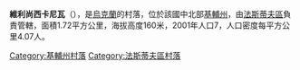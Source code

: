 {{coord|50|12|19|N|29|45|38|E|scale:30000|display=title}}

'''維利尚西卡尼瓦'''（{{lang-uk|Вільшанська Нива}}），是[[烏克蘭|烏克蘭]]的村落，位於該國中北部[[基輔州|基輔州]]，由[[法斯蒂夫區|法斯蒂夫區]]負責管轄，面積1.72平方公里，海拔高度160米，2001年人口7，人口密度每平方公里4.07人。

{{DEFAULTSORT:Вільшанська Нива}}
[[Category:基輔州村落|Category:基輔州村落]]
[[Category:法斯蒂夫區村落|Category:法斯蒂夫區村落]]


{{Kiev-geo-stub}}